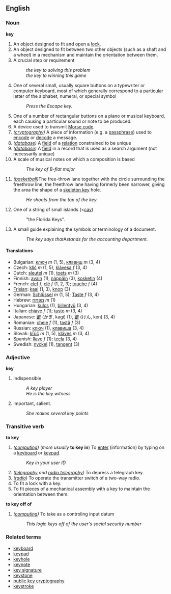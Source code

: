 ==English==
=== Noun ===
'''key'''

#An object designed to fit and open a [[lock]].
#An object designed to fit between two other objects (such as a shaft and a wheel) in a mechanism and maintain the orientation between them.
#A crucial step or requirement
#:''the key to solving this problem''
#:''the key to winning this game''
#One of several small, usually square buttons on a typewriter or computer keyboard, most of which generally correspond to a particular letter of the alphabet, numeral, or special symbol
#:''Press the Escape key.''
#One of a number of rectangular buttons on a piano or musical keyboard, each causing a particular sound or note to be produced.
#A device used to transmit [[Morse code]].
#''([[cryptography]])'' A piece of information (e.g. a [[passphrase]]) used to [[encode]] or [[decode]] a message.
#''([[database]])'' A [[field]] of a [[relation]] constrained to be unique
#''([[database]])'' A [[field]] in a record that is used as a search argument (not necessarily unique)
# A scale of musical notes on which a composition is based
#:''The key of B-flat major''
# ''([[basketball]])''The free-throw lane together with the circle surrounding the freethrow line, the freethrow lane having formerly been narrower, giving the area the shape of a [[skeleton key]] hole.
#:''He shoots from the top of the key.''
#One of a string of small islands (<[[cay]])
#:"the Florida Keys".
#A small guide explaining the symbols or terminology of a document.
#: ''The key says that ''A'' stands for the accounting department.''

==== Translations ====
*Bulgarian: [[ключ]] ''m'' (1, 5), [[клавиш]] ''m'' (3, 4)
*Czech: [[klíč]] ''m'' (1, 5), [[klávesa]] ''f''  (3, 4)
*Dutch: [[sleutel]] ''m'' (1), [[toets]] ''m'' (3)
*Finnish: [[avain]] (1), [[näppäin]] (3), [[kosketin]] (4)
*French: [[clef]] ''f'', [[clé]] ''f'' (1, 2, 3); [[touche]] ''f'' (4)
*[[Frisian]]: [[kaai]] (1, 3), [[knop]] (3)
*German: [[Schlüssel]] ''m'' (1, 5); [[Taste]] ''f'' (3, 4)
*Hebrew: [[מפתח]] ''m'' (1)
*Hungarian: [[kulcs]] (1), [[billentyű]] (3, 4)
*Italian: [[chiave]] ''f'' (1); [[tasto]] ''m'' (3, 4)
*Japanese: [[鍵]] (かぎ, kagi) (1), [[鍵]] (けん, ken) (3, 4)
*Romanian: [[cheie]] ''f'' (1), [[tastă]] ''f'' (3)
*Russian: [[ключ]] (1), [[клавиша]] (3, 4)
*Slovak: [[kľúč]] ''m'' (1, 5), [[kláves]] ''m'' (3, 4)
*Spanish: [[llave]] ''f'' (1); [[tecla]] (3, 4)
*Swedish: [[nyckel]] (1), [[tangent]] (3)

=== Adjective ===
'''key'''

# Indispensible 
#:''A key player''
#:''He is the key witness''
# Important, salient.
#:''She makes several key points''

===Transitive verb===
'''to key'''

#''([[computing]])'' (''more usually'' '''to key in''') To [[enter]] (information) by typing on a [[keyboard]] or [[keypad]].
#:''Key in your user ID''
#''([[telegraphy]] and [[radio telegraphy]])'' To depress a telegraph key.
#''([[radio]])'' To operate the transmitter switch of a two-way radio.
#To fit a lock with a key.
#To fit pieces of a mechanical assembly with a key to maintain the orientation between them.

'''to key off of'''
#''([[computing]])'' To take as a controling input datum
#:''This logic keys off of the user's social security number''

===Related terms===
*[[keyboard]]
*[[keypad]]
*[[keyhole]]
*[[keynote]]
*[[key signature]]
*[[keystone]]
*[[public key cryptography]]
*[[keystroke]]